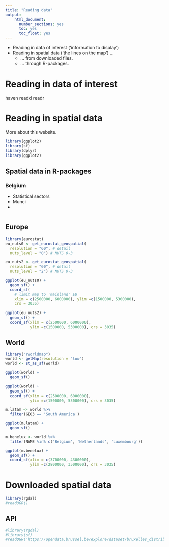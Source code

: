 ```yaml
---
title: "Reading data"
output: 
    html_document:
      number_sections: yes
      toc: yes
      toc_float: yes
---
```


* Reading in data of interest ('information to display')
* Reading in spatial data ('the lines on the map') ...
    - ... from downloaded files.
    - ... through R-packages.

# Reading in data of interest

haven
readxl
readr

# Reading in spatial data

More about this website.

```r
library(ggplot2)
library(sf)
library(dplyr)
library(ggplot2)
```


## Spatial data in R-packages

### Belgium

* Statistical sectors
* Munci
* 

```r

```


## Europe

```r
library(eurostat)
eu_nuts0 <- get_eurostat_geospatial(
  resolution = "60", # detail 
  nuts_level = "0") # NUTS 0-3

eu_nuts2 <- get_eurostat_geospatial(
  resolution = "60", # detail 
  nuts_level = "2") # NUTS 0-3
```



```r
ggplot(eu_nuts0) +
  geom_sf() +
  coord_sf(
    # limit map to 'mainland' EU
    xlim = c(2500000, 6000000), ylim =c(1500000, 5300000),
    crs = 3035)
```

```r
ggplot(eu_nuts2) +
  geom_sf() +
  coord_sf(xlim = c(2500000, 6000000), 
           ylim =c(1500000, 5300000), crs = 3035)
```

## World

```r
library("rworldmap")
world <- getMap(resolution = "low")
world <- st_as_sf(world)
```

```r
ggplot(world) +
  geom_sf()
```

```r
ggplot(world) +
  geom_sf() +  
  coord_sf(xlim = c(2500000, 6000000), 
           ylim =c(1500000, 5300000), crs = 3035)
```

```r
m.latam <- world %>% 
  filter(GEO3 == 'South America')

ggplot(m.latam) +
  geom_sf()
```


```r
m.benelux <- world %>%
  filter(NAME %in% c('Belgium', 'Netherlands', 'Luxembourg'))

ggplot(m.benelux) +
  geom_sf() +  
  coord_sf(xlim = c(3700000, 4300000), 
           ylim =c(2800000, 3500000), crs = 3035)
```


# Downloaded spatial data 

```r
library(rgdal)
#readOGR()
```


## API


```r
#library(rgdal)
#library(sf)
#readOGR('https://opendata.brussel.be/explore/dataset/bruxelles_distributeurs_bancaires/download/?format=geojson') %>%
  
```

